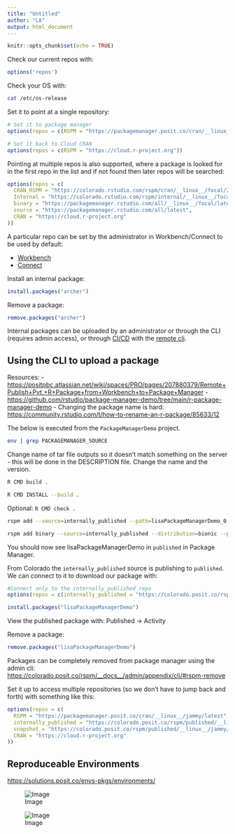 ```yaml
---
title: "Untitled"
author: "LA"
output: html_document
---
```


```r
knitr::opts_chunk$set(echo = TRUE)
```

Check our current repos with:

```r
options('repos')
```

Check your OS with:

``` bash
cat /etc/os-release
```

Set it to point at a single repository:

```r
# Set it to package manager
options(repos = c(RSPM = "https://packagemanager.posit.co/cran/__linux__/jammy/latest"))

# Set it back to Cloud CRAN
options(repos = c(RSPM = "https://cloud.r-project.org"))
```

Pointing at multiple repos is also supported, where a package is looked for in the first repo in the list and if not found then later repos will be searched:

```r
options(repos = c(
  CRAN_RSPM = "https://colorado.rstudio.com/rspm/cran/__linux__/focal/2022-06-29",
  Internal = "https://colorado.rstudio.com/rspm/internal/__linux__/focal/latest",
  binary = "https://packagemanager.rstudio.com/all/__linux__/focal/latest",
  source = "https://packagemanager.rstudio.com/all/latest",
  CRAN = "https://cloud.r-project.org"
))
```

A particular repo can be set by the administrator in Workbench/Connect to be used by default:

-   [Workbench](https://docs.rstudio.com/rspm/admin/rstudio-server/)
-   [Connect](https://docs.rstudio.com/rsc/integration/rspm/)

Install an internal package:

```r
install.packages("archer")
```

Remove a package:

```r
remove.packages("archer")
```

Internal packages can be uploaded by an administrator or through the CLI (requires admin access), or through [CI/CD](https://github.com/rstudio/package-manager-demo/blob/main/.github/workflows/package-manager-demo.yml) with the [remote cli](https://docs.rstudio.com/rspm/admin/admin-cli/#cli-remote-use).

## Using the CLI to upload a package

Resources: - <https://positpbc.atlassian.net/wiki/spaces/PRO/pages/207880379/Remote+Publish+Pvt.+R+Package+from+Workbench+to+Package+Manager> - <https://github.com/rstudio/package-manager-demo/tree/main/r-package-manager-demo> - Changing the package name is hard: <https://community.rstudio.com/t/how-to-rename-an-r-package/85633/12>

The below is executed from the `PackageManagerDemo` project.

``` bash
env | grep PACKAGEMANAGER_SOURCE
```

Change name of tar file outputs so it doesn't match something on the server - this will be done in the DESCRIPTION file. Change the name and the version.

``` bash
R CMD build .

R CMD INSTALL --build .
```

Optional: `R CMD check .`

``` bash
rspm add --source=internally_published --path=lisaPackageManagerDemo_0.0.1.tar.gz

rspm add binary --source=internally_published --distribution=bionic --path=lisaPackageManagerDemo_0.0.1_R_x86_64-pc-linux-gnu.tar.gz
```

You should now see lisaPackageManagerDemo in `published` in Package Manager.

From Colorado the `internally_published` source is publishing to `published`. We can connect to it to download our package with:

```r
#Connect only to the internally_published repo
options(repos = c(internally_published = "https://colorado.posit.co/rspm/published/__linux__/jammy/latest"))

install.packages("lisaPackageManagerDemo")
```

View the published package with: Published -\> Activity

Remove a package:

```r
remove.packages("lisaPackageManagerDemo")
```

Packages can be completely removed from package manager using the admin cli: <https://colorado.posit.co/rspm/__docs__/admin/appendix/cli/#rspm-remove>

Set it up to access multiple repositories (so we don't have to jump back and forth) with something like this:

```r
options(repos = c(
  RSPM = "https://packagemanager.posit.co/cran/__linux__/jammy/latest",
  internally_published = "https://colorado.posit.co/rspm/published/__linux__/jammy/latest",
  snapshot_= "https://colorado.posit.co/rspm/published/__linux__/jammy/2022-11-17+rgbEPWyr",
  CRAN = "https://cloud.r-project.org"
))
```

## Reproduceable Environments

<https://solutions.posit.co/envs-pkgs/environments/>

![Image](https://solutions.posit.co/envs-pkgs/environments/spectrum-1.png)

![Image](https://solutions.posit.co/envs-pkgs/environments/reproduce/reproducibility-strategies-and-danger-zones.png)
